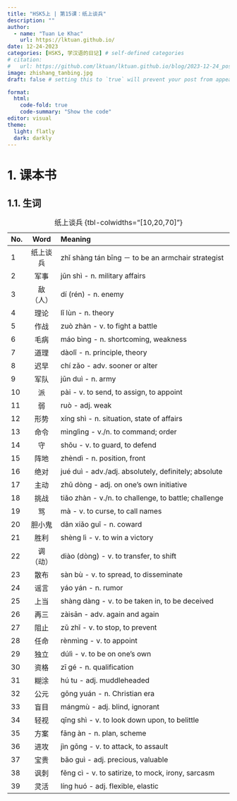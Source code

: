 ```yaml
---
title: "HSK5上 | 第15课：纸上谈兵"
description: ""
author:
  - name: "Tuan Le Khac"
    url: https://lktuan.github.io/
date: 12-24-2023
categories: [HSK5, 学汉语的日记] # self-defined categories
# citation: 
#   url: https://github.com/lktuan/lktuan.github.io/blog/2023-12-24_post/
image: zhishang_tanbing.jpg
draft: false # setting this to `true` will prevent your post from appearing on your listing page until you're ready!

format: 
  html: 
    code-fold: true
    code-summary: "Show the code"
editor: visual
theme:
  light: flatly
  dark: darkly
---
```


# 1. 课本书

## 1.1. 生词

| No. |   Word   | Meaning                                              |
|:----|:--------:|:-----------------------------------------------------|
| 1   | 纸上谈兵 | zhǐ shàng tán bīng － to be an armchair strategist   |
| 2   |   军事   | jūn shì - n. military affairs                        |
| 3   | 敌（人） | dí (rén) - n. enemy                                  |
| 4   |   理论   | lǐ lùn - n. theory                                   |
| 5   |   作战   | zuò zhàn - v. to fight a battle                      |
| 6   |   毛病   | máo bìng - n. shortcoming, weakness                  |
| 7   |   道理   | dàolǐ - n. principle, theory                         |
| 8   |   迟早   | chí zǎo - adv. sooner or alter                       |
| 9   |   军队   | jūn duì - n. army                                    |
| 10  |    派    | pài - v. to send, to assign, to appoint              |
| 11  |    弱    | ruò - adj. weak                                      |
| 12  |   形势   | xíng shì - n. situation, state of affairs            |
| 13  |   命令   | mìnglìng - v./n. to command; order                   |
| 14  |    守    | shǒu - v. to guard, to defend                        |
| 15  |   阵地   | zhèndì - n. position, front                          |
| 16  |   绝对   | jué duì - adv./adj. absolutely, definitely; absolute |
| 17  |   主动   | zhǔ dòng - adj. on one's own initiative              |
| 18  |   挑战   | tiǎo zhàn - v./n. to challenge, to battle; challenge |
| 19  |    骂    | mà - v. to curse, to call names                      |
| 20  |  胆小鬼  | dǎn xiǎo guǐ - n. coward                             |
| 21  |   胜利   | shèng lì - v. to win a victory                       |
| 22  | 调（动） | diào (dòng) - v. to transfer, to shift               |
| 23  |   散布   | sàn bù - v. to spread, to disseminate                |
| 24  |   谣言   | yáo yán - n. rumor                                   |
| 25  |   上当   | shàng dàng - v. to be taken in, to be deceived       |
| 26  |   再三   | zàisān - adv. again and again                        |
| 27  |   阻止   | zǔ zhǐ - v. to stop, to prevent                      |
| 28  |   任命   | rènmìng - v. to appoint                              |
| 29  |   独立   | dúlì - v. to be on one's own                         |
| 30  |   资格   | zī gé - n. qualification                             |
| 31  |   糊涂   | hú tu - adj. muddleheaded                            |
| 32  |   公元   | gōng yuán - n. Christian era                         |
| 33  |   盲目   | mángmù - adj. blind, ignorant                        |
| 34  |   轻视   | qīng shì - v. to look down upon, to belittle         |
| 35  |   方案   | fāng àn - n. plan, scheme                            |
| 36  |   进攻   | jìn gōng - v. to attack, to assault                  |
| 37  |   宝贵   | bǎo guì - adj. precious, valuable                    |
| 38  |   讽刺   | fěng cì - v. to satirize, to mock, irony, sarcasm    |
| 39  |   灵活   | líng huó - adj. flexible, elastic                    |

: 纸上谈兵 {tbl-colwidths="\[10,20,70\]"}
